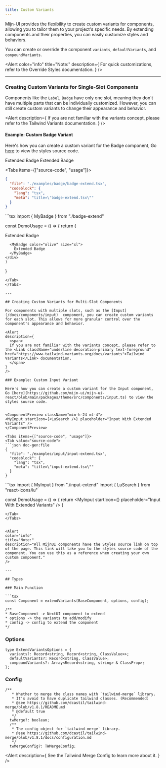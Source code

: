 ```yaml
---
title: Custom Variants
---
```



Mijn-UI provides the flexibility to create custom variants for components, allowing you to tailor them to your project's specific needs. By extending components and their properties, you can easily customize styles and behaviors.

You can create or override the component `variants`, `defaultVariants`, and `compoundVariants`.

<Alert
  color="info"
  title="Note:"
  description={
    <span>
      For quick customizations, refer to the <Link className="underline decoration-primary text-foreground" href="/docs/customization/override-styles">Override Styles</Link> documentation.
    </span>
  }
/>

---

### Creating Custom Variants for Single-Slot Components

Components like the `Label`, `Badge` have only one slot, meaning they don't have multiple parts that can be individually customized. However, you can still create custom variants to change their appearance and behavior.

<Alert 
  description={
    <span>
    If you are not familiar with the variants concept, please refer to the <Link className="underline decoration-primary text-foreground" href="https://www.tailwind-variants.org/docs/variants">Tailwind Variants</Link> documentation.
    </span>
  }
/>


#### Example: Custom Badge Variant

Here's how you can create a custom variant for the Badge component, Go [here](https://github.com/mijn-ui/mijn-ui-react/blob/main/packages/theme/src/components/badge.ts) to view the styles source code.

<ComponentPreview className="!min-h-24">
  <MyBadge color="olive" size="md" variant="ghost">
    Extended Badge
  </MyBadge>

  <MyBadge color="olive" size="md">
    Extended Badge
  </MyBadge>
</ComponentPreview>

<Tabs items={["source-code", "usage"]}>
  <Tab value="source-code">
  ```json doc-gen:file
  {
    "file": "./examples/badge/badge-extend.tsx",
    "codeblock": {
      "lang": "tsx",
      "meta": "title=\"badge-extend.tsx\""
    }
  }
  ```
  </Tab>

  <Tab value="usage">
  ```tsx
  import { MyBadge } from "./badge-extend"

  const DemoUsage = () => {
    return (
    <div>
      <MyBadge color="olive" size="xl" variant="ghost">
        Extended Badge
      </MyBadge>

      <MyBadge color="olive" size="xl">
        Extended Badge
      </MyBadge>
    </div>
    )
  }
  ```
  </Tab>
</Tabs>

---

## Creating Custom Variants for Multi-Slot Components

For components with multiple slots, such as the [Input](/docs/components/input)  component, you can create custom variants for each slot. This allows for more granular control over the component's appearance and behavior.

<Alert 
  description={
    <span>
    If you are not familiar with the variants concept, please refer to the <Link className="underline decoration-primary text-foreground" href="https://www.tailwind-variants.org/docs/variants">Tailwind Variants</Link> documentation.
    </span>
  }
/>

### Example: Custom Input Variant

Here's how you can create a custom variant for the Input component, Go [here](https://github.com/mijn-ui/mijn-ui-react/blob/main/packages/theme/src/components/input.ts) to view the styles source code.


<ComponentPreview className="min-h-24 mt-4">
  <MyInput startIcon={<LuSearch />} placeholder="Input With Extended Variants" />
</ComponentPreview>

<Tabs items={["source-code", "usage"]}>
  <Tab value="source-code">
  ```json doc-gen:file
  {
    "file": "./examples/input/input-extend.tsx",
    "codeblock": {
      "lang": "tsx",
      "meta": "title=\"input-extend.tsx\""
    }
  }
  ```
  </Tab>

  <Tab value="usage">
  ```tsx
  import { MyInput } from "./input-extend"
  import { LuSearch } from "react-icons/lu"

  const DemoUsage = () => {
    return <MyInput startIcon={<LuSearch />} placeholder="Input With Extended Variants" />
  }
  ```
  </Tab>
</Tabs>


<Alert
  color="info"
  title="Note:"
  description="All MijnUI components have the Styles source link on top of the page. This link will take you to the styles source code of the component. You can use this as a reference when creating your own custom component."
/>

---

## Types

### Main Function

```tsx 
const Component = extendVariants(BaseComponent, options, config);

/**
 * BaseComponent -> NextUI component to extend
 * options -> the variants to add/modify
 * config -> config to extend the component
 */
```

### Options

```tsx
type ExtendVariantsOptions = {
  variants?: Record<string, Record<string, ClassValue>>;
  defaultVariants?: Record<string, ClassValue>;
  compoundVariants?: Array<Record<string, string> & ClassProp>;
};
```

### Config

```tsx
/**
   * Whether to merge the class names with `tailwind-merge` library.
   * It's avoid to have duplicate tailwind classes. (Recommended)
   * @see https://github.com/dcastil/tailwind-merge/blob/v1.8.1/README.md
   * @default true
   */
  twMerge?: boolean;
  /**
   * The config object for `tailwind-merge` library.
   * @see https://github.com/dcastil/tailwind-merge/blob/v1.8.1/docs/configuration.md
   */
  twMergeConfig?: TWMergeConfig;
```

<Alert 
  description={
  <span>
  See the <Link className="underline decoration-primary text-foreground" href="https://www.tailwind-variants.org/docs/variants">Tailwind Merge Config</Link> to learn more about it.
  </span>
  }
/>